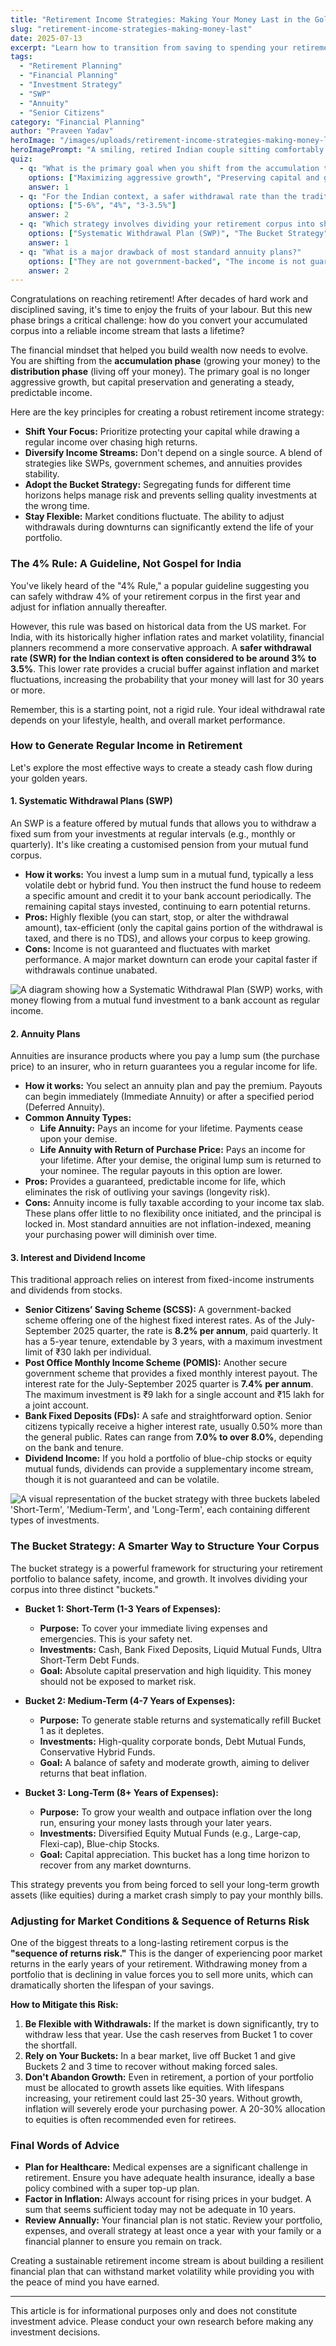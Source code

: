 ```yaml
---
title: "Retirement Income Strategies: Making Your Money Last in the Golden Years"
slug: "retirement-income-strategies-making-money-last"
date: 2025-07-13
excerpt: "Learn how to transition from saving to spending your retirement corpus. This guide covers essential strategies like the 4% rule, SWPs, annuities, and the bucket approach to ensure a steady income throughout your golden years in India."
tags:
  - "Retirement Planning"
  - "Financial Planning"
  - "Investment Strategy"
  - "SWP"
  - "Annuity"
  - "Senior Citizens"
category: "Financial Planning"
author: "Praveen Yadav"
heroImage: "/images/uploads/retirement-income-strategies-making-money-last/hero-image.jpg"
heroImagePrompt: "A smiling, retired Indian couple sitting comfortably on a sofa, reviewing their financial documents with a sense of security and happiness."
quiz:
  - q: "What is the primary goal when you shift from the accumulation to the distribution phase of retirement?"
    options: ["Maximizing aggressive growth", "Preserving capital and generating steady income", "Speculating on high-risk assets"]
    answer: 1
  - q: "For the Indian context, a safer withdrawal rate than the traditional 4% rule is often suggested to be around:"
    options: ["5-6%", "4%", "3-3.5%"]
    answer: 2
  - q: "Which strategy involves dividing your retirement corpus into short-term, medium-term, and long-term funds?"
    options: ["Systematic Withdrawal Plan (SWP)", "The Bucket Strategy", "Annuity Plan"]
    answer: 1
  - q: "What is a major drawback of most standard annuity plans?"
    options: ["They are not government-backed", "The income is not guaranteed", "They often lack flexibility and are not indexed to inflation"]
    answer: 2
---
```


Congratulations on reaching retirement! After decades of hard work and disciplined saving, it's time to enjoy the fruits of your labour. But this new phase brings a critical challenge: how do you convert your accumulated corpus into a reliable income stream that lasts a lifetime?

The financial mindset that helped you build wealth now needs to evolve. You are shifting from the **accumulation phase** (growing your money) to the **distribution phase** (living off your money). The primary goal is no longer aggressive growth, but capital preservation and generating a steady, predictable income.

Here are the key principles for creating a robust retirement income strategy:

*   **Shift Your Focus:** Prioritize protecting your capital while drawing a regular income over chasing high returns.
*   **Diversify Income Streams:** Don't depend on a single source. A blend of strategies like SWPs, government schemes, and annuities provides stability.
*   **Adopt the Bucket Strategy:** Segregating funds for different time horizons helps manage risk and prevents selling quality investments at the wrong time.
*   **Stay Flexible:** Market conditions fluctuate. The ability to adjust withdrawals during downturns can significantly extend the life of your portfolio.

### The 4% Rule: A Guideline, Not Gospel for India

You've likely heard of the "4% Rule," a popular guideline suggesting you can safely withdraw 4% of your retirement corpus in the first year and adjust for inflation annually thereafter.

However, this rule was based on historical data from the US market. For India, with its historically higher inflation rates and market volatility, financial planners recommend a more conservative approach. A **safer withdrawal rate (SWR) for the Indian context is often considered to be around 3% to 3.5%**. This lower rate provides a crucial buffer against inflation and market fluctuations, increasing the probability that your money will last for 30 years or more.

Remember, this is a starting point, not a rigid rule. Your ideal withdrawal rate depends on your lifestyle, health, and overall market performance.

### How to Generate Regular Income in Retirement

Let's explore the most effective ways to create a steady cash flow during your golden years.

#### 1. Systematic Withdrawal Plans (SWP)

An SWP is a feature offered by mutual funds that allows you to withdraw a fixed sum from your investments at regular intervals (e.g., monthly or quarterly). It's like creating a customised pension from your mutual fund corpus.

*   **How it works:** You invest a lump sum in a mutual fund, typically a less volatile debt or hybrid fund. You then instruct the fund house to redeem a specific amount and credit it to your bank account periodically. The remaining capital stays invested, continuing to earn potential returns.
*   **Pros:** Highly flexible (you can start, stop, or alter the withdrawal amount), tax-efficient (only the capital gains portion of the withdrawal is taxed, and there is no TDS), and allows your corpus to keep growing.
*   **Cons:** Income is not guaranteed and fluctuates with market performance. A major market downturn can erode your capital faster if withdrawals continue unabated.

![A diagram showing how a Systematic Withdrawal Plan (SWP) works, with money flowing from a mutual fund investment to a bank account as regular income.](/images/uploads/retirement-income-strategies-making-money-last/swp-process.png)

#### 2. Annuity Plans

Annuities are insurance products where you pay a lump sum (the purchase price) to an insurer, who in return guarantees you a regular income for life.

*   **How it works:** You select an annuity plan and pay the premium. Payouts can begin immediately (Immediate Annuity) or after a specified period (Deferred Annuity).
*   **Common Annuity Types:**
    *   **Life Annuity:** Pays an income for your lifetime. Payments cease upon your demise.
    *   **Life Annuity with Return of Purchase Price:** Pays an income for your lifetime. After your demise, the original lump sum is returned to your nominee. The regular payouts in this option are lower.
*   **Pros:** Provides a guaranteed, predictable income for life, which eliminates the risk of outliving your savings (longevity risk).
*   **Cons:** Annuity income is fully taxable according to your income tax slab. These plans offer little to no flexibility once initiated, and the principal is locked in. Most standard annuities are not inflation-indexed, meaning your purchasing power will diminish over time.

#### 3. Interest and Dividend Income

This traditional approach relies on interest from fixed-income instruments and dividends from stocks.

*   **Senior Citizens’ Saving Scheme (SCSS):** A government-backed scheme offering one of the highest fixed interest rates. As of the July-September 2025 quarter, the rate is **8.2% per annum**, paid quarterly. It has a 5-year tenure, extendable by 3 years, with a maximum investment limit of ₹30 lakh per individual.
*   **Post Office Monthly Income Scheme (POMIS):** Another secure government scheme that provides a fixed monthly interest payout. The interest rate for the July-September 2025 quarter is **7.4% per annum**. The maximum investment is ₹9 lakh for a single account and ₹15 lakh for a joint account.
*   **Bank Fixed Deposits (FDs):** A safe and straightforward option. Senior citizens typically receive a higher interest rate, usually 0.50% more than the general public. Rates can range from **7.0% to over 8.0%**, depending on the bank and tenure.
*   **Dividend Income:** If you hold a portfolio of blue-chip stocks or equity mutual funds, dividends can provide a supplementary income stream, though it is not guaranteed and can be volatile.

![A visual representation of the bucket strategy with three buckets labeled 'Short-Term', 'Medium-Term', and 'Long-Term', each containing different types of investments.](/images/uploads/retirement-income-strategies-making-money-last/bucket-strategy.png)

### The Bucket Strategy: A Smarter Way to Structure Your Corpus

The bucket strategy is a powerful framework for structuring your retirement portfolio to balance safety, income, and growth. It involves dividing your corpus into three distinct "buckets."

*   **Bucket 1: Short-Term (1-3 Years of Expenses):**
    *   **Purpose:** To cover your immediate living expenses and emergencies. This is your safety net.
    *   **Investments:** Cash, Bank Fixed Deposits, Liquid Mutual Funds, Ultra Short-Term Debt Funds.
    *   **Goal:** Absolute capital preservation and high liquidity. This money should not be exposed to market risk.

*   **Bucket 2: Medium-Term (4-7 Years of Expenses):**
    *   **Purpose:** To generate stable returns and systematically refill Bucket 1 as it depletes.
    *   **Investments:** High-quality corporate bonds, Debt Mutual Funds, Conservative Hybrid Funds.
    *   **Goal:** A balance of safety and moderate growth, aiming to deliver returns that beat inflation.

*   **Bucket 3: Long-Term (8+ Years of Expenses):**
    *   **Purpose:** To grow your wealth and outpace inflation over the long run, ensuring your money lasts through your later years.
    *   **Investments:** Diversified Equity Mutual Funds (e.g., Large-cap, Flexi-cap), Blue-chip Stocks.
    *   **Goal:** Capital appreciation. This bucket has a long time horizon to recover from any market downturns.

This strategy prevents you from being forced to sell your long-term growth assets (like equities) during a market crash simply to pay your monthly bills.

### Adjusting for Market Conditions & Sequence of Returns Risk

One of the biggest threats to a long-lasting retirement corpus is the **"sequence of returns risk."** This is the danger of experiencing poor market returns in the early years of your retirement. Withdrawing money from a portfolio that is declining in value forces you to sell more units, which can dramatically shorten the lifespan of your savings.

**How to Mitigate this Risk:**

1.  **Be Flexible with Withdrawals:** If the market is down significantly, try to withdraw less that year. Use the cash reserves from Bucket 1 to cover the shortfall.
2.  **Rely on Your Buckets:** In a bear market, live off Bucket 1 and give Buckets 2 and 3 time to recover without making forced sales.
3.  **Don't Abandon Growth:** Even in retirement, a portion of your portfolio must be allocated to growth assets like equities. With lifespans increasing, your retirement could last 25-30 years. Without growth, inflation will severely erode your purchasing power. A 20-30% allocation to equities is often recommended even for retirees.

### Final Words of Advice

*   **Plan for Healthcare:** Medical expenses are a significant challenge in retirement. Ensure you have adequate health insurance, ideally a base policy combined with a super top-up plan.
*   **Factor in Inflation:** Always account for rising prices in your budget. A sum that seems sufficient today may not be adequate in 10 years.
*   **Review Annually:** Your financial plan is not static. Review your portfolio, expenses, and overall strategy at least once a year with your family or a financial planner to ensure you remain on track.

Creating a sustainable retirement income stream is about building a resilient financial plan that can withstand market volatility while providing you with the peace of mind you have earned.

---
This article is for informational purposes only and does not constitute investment advice. Please conduct your own research before making any investment decisions.